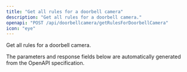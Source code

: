 ```yaml
---
title: "Get all rules for a doorbell camera"
description: "Get all rules for a doorbell camera."
openapi: "POST /api/doorbellcamera/getRulesForDoorbellCamera"
icon: "eye"
---
```


Get all rules for a doorbell camera.

<Note>
The parameters and response fields below are automatically generated from the OpenAPI specification.
</Note>
